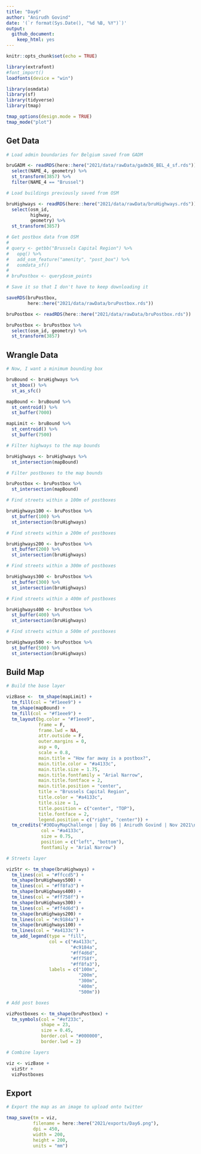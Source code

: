 ```yaml
---
title: "Day6"
author: "Anirudh Govind"
date: '(`r format(Sys.Date(), "%d %B, %Y")`)'
output:
  github_document:
    keep_html: yes
---
```


```r
knitr::opts_chunk$set(echo = TRUE)

library(extrafont)
#font_import()
loadfonts(device = "win")

library(osmdata)
library(sf)
library(tidyverse)
library(tmap)

tmap_options(design.mode = TRUE)
tmap_mode("plot")
```

## Get Data

```r
# Load admin boundaries for Belgium saved from GADM

bruGADM <- readRDS(here::here("2021/data/rawData/gadm36_BEL_4_sf.rds")) %>% 
  select(NAME_4, geometry) %>% 
  st_transform(3857) %>% 
  filter(NAME_4 == "Brussel")

```

```r
# Load buildings previously saved from OSM

bruHighways <- readRDS(here::here("2021/data/rawData/bruHighways.rds")) %>% 
  select(osm_id,
         highway,
         geometry) %>% 
  st_transform(3857)
```

```r
# Get postbox data from OSM
# 
# query <- getbb("Brussels Capital Region") %>%
#   opq() %>%
#   add_osm_feature("amenity", "post_box") %>%
#   osmdata_sf()
# 
# bruPostbox <- query$osm_points

# Save it so that I don't have to keep downloading it

saveRDS(bruPostbox,
        here::here("2021/data/rawData/bruPostbox.rds"))

bruPostbox <- readRDS(here::here("2021/data/rawData/bruPostbox.rds"))

bruPostbox <- bruPostbox %>%
  select(osm_id, geometry) %>% 
  st_transform(3857)
```

## Wrangle Data

```r
# Now, I want a minimum bounding box

bruBound <- bruHighways %>% 
  st_bbox() %>% 
  st_as_sfc()

mapBound <- bruBound %>% 
  st_centroid() %>% 
  st_buffer(7000)

mapLimit <- bruBound %>% 
  st_centroid() %>% 
  st_buffer(7500)
```

```r
# Filter highways to the map bounds

bruHighways <- bruHighways %>% 
  st_intersection(mapBound)

# Filter postboxes to the map bounds

bruPostbox <- bruPostbox %>% 
  st_intersection(mapBound)
```

```r
# Find streets within a 100m of postboxes

bruHighways100 <- bruPostbox %>% 
  st_buffer(100) %>% 
  st_intersection(bruHighways)

# Find streets within a 200m of postboxes

bruHighways200 <- bruPostbox %>% 
  st_buffer(200) %>% 
  st_intersection(bruHighways)

# Find streets within a 300m of postboxes

bruHighways300 <- bruPostbox %>% 
  st_buffer(300) %>% 
  st_intersection(bruHighways)

# Find streets within a 400m of postboxes

bruHighways400 <- bruPostbox %>% 
  st_buffer(400) %>% 
  st_intersection(bruHighways)

# Find streets within a 500m of postboxes

bruHighways500 <- bruPostbox %>% 
  st_buffer(500) %>% 
  st_intersection(bruHighways)
```

## Build Map

```r
# Build the base layer

vizBase <-  tm_shape(mapLimit) +
  tm_fill(col = "#f1eee9") +
  tm_shape(mapBound) +
  tm_fill(col = "#f1eee9") +
  tm_layout(bg.color = "#f1eee9",
            frame = F,
            frame.lwd = NA,
            attr.outside = F,
            outer.margins = 0,
            asp = 0,
            scale = 0.8,
            main.title = "How far away is a postbox?",
            main.title.color = "#a4133c",
            main.title.size = 1.75,
            main.title.fontfamily = "Arial Narrow",
            main.title.fontface = 2,
            main.title.position = "center",
            title = "Brussels Capital Region",
            title.color = "#a4133c",
            title.size = 1,
            title.position = c("center", "TOP"),
            title.fontface = 2,
            legend.position = c("right", "center")) + 
  tm_credits("#30DayMapChallenge | Day 06 | Anirudh Govind | Nov 2021\nMap data © OpenStreetMap contributors and available from https://www.openstreetmap.org",
             col = "#a4133c",
             size = 0.75,
             position = c("left", "bottom"),
             fontfamily = "Arial Narrow")
```

```r
# Streets layer

vizStr <- tm_shape(bruHighways) +
  tm_lines(col = "#ffccd5") +
  tm_shape(bruHighways500) +
  tm_lines(col = "#ff8fa3") +
  tm_shape(bruHighways400) +
  tm_lines(col = "#ff758f") +
  tm_shape(bruHighways300) +
  tm_lines(col = "#ff4d6d") +
  tm_shape(bruHighways200) +
  tm_lines(col = "#c9184a") +
  tm_shape(bruHighways100) +
  tm_lines(col = "#a4133c") +
  tm_add_legend(type = "fill",
                col = c("#a4133c",
                        "#c9184a",
                        "#ff4d6d",
                        "#ff758f",
                        "#ff8fa3"),
                labels = c("100m",
                           "200m",
                           "300m",
                           "400m",
                           "500m"))

```

```r
# Add post boxes

vizPostboxes <- tm_shape(bruPostbox) +
  tm_symbols(col = "#ef233c",
             shape = 23,
             size = 0.45,
             border.col = "#000000",
             border.lwd = 2)

```

```r
# Combine layers

viz <- vizBase +
  vizStr +
  vizPostboxes
```

## Export

```r
# Export the map as an image to upload onto twitter

tmap_save(tm = viz,
          filename = here::here("2021/exports/Day6.png"),
          dpi = 450,
          width = 200,
          height = 200,
          units = "mm")

```
